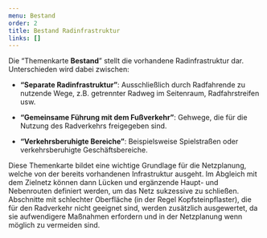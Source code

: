 ```yaml
---
menu: Bestand
order: 2
title: Bestand Radinfrastruktur
links: []
---
```

Die “Themenkarte **Bestand**” stellt die vorhandene Radinfrastruktur dar. Unterschieden wird dabei zwischen:

* **“Separate Radinfrastruktur”**: Ausschließlich durch Radfahrende zu nutzende Wege, z.B. getrennter Radweg im Seitenraum, Radfahrstreifen usw.

* **“Gemeinsame Führung mit dem Fußverkehr”**: Gehwege, die für die Nutzung des Radverkehrs freigegeben sind.

* **“Verkehrsberuhigte Bereiche”**: Beispielsweise Spielstraßen oder verkehrsberuhigte Geschäftsbereiche.

Diese Themenkarte bildet eine wichtige Grundlage für die Netzplanung, welche von der bereits vorhandenen Infrastruktur ausgeht. Im Abgleich mit dem Zielnetz können dann Lücken und ergänzende Haupt- und Nebenrouten definiert werden, um das Netz sukzessive zu schließen. Abschnitte mit schlechter Oberfläche (in der Regel Kopfsteinpflaster), die für den Radverkehr nicht geeignet sind, werden zusätzlich ausgewertet, da sie aufwendigere Maßnahmen erfordern und in der Netzplanung wenn möglich zu vermeiden sind.

